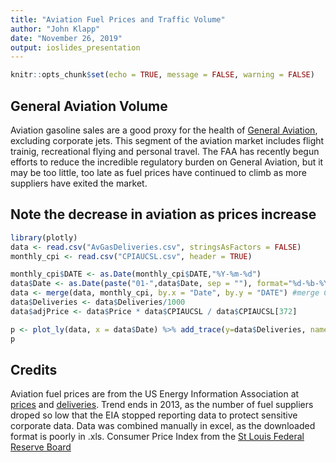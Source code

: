 ```yaml
---
title: "Aviation Fuel Prices and Traffic Volume"
author: "John Klapp"
date: "November 26, 2019"
output: ioslides_presentation
---
```


```r
knitr::opts_chunk$set(echo = TRUE, message = FALSE, warning = FALSE)
```

## General Aviation Volume

Aviation gasoline sales are a good proxy for the health of [General Aviation](https://en.wikipedia.org/wiki/General_aviation), excluding corporate jets. This segment of the aviation market includes flight trainig, recreational flying and personal travel. The FAA has recently begun efforts to reduce the incredible regulatory burden on General Aviation, but it may be too little, too late as fuel prices have continued to climb as more suppliers have exited the market. 

## Note the decrease in aviation as prices increase
```r
library(plotly)
data <- read.csv("AvGasDeliveries.csv", stringsAsFactors = FALSE)
monthly_cpi <- read.csv("CPIAUCSL.csv", header = TRUE)

monthly_cpi$DATE <- as.Date(monthly_cpi$DATE,"%Y-%m-%d")
data$Date <- as.Date(paste("01-",data$Date, sep = ""), format="%d-%b-%Y")
data <- merge(data, monthly_cpi, by.x = "Date", by.y = "DATE") #merge CPI
data$Deliveries <- data$Deliveries/1000
data$adjPrice <- data$Price * data$CPIAUCSL / data$CPIAUCSL[372]

p <- plot_ly(data, x = data$Date) %>% add_trace(y=data$Deliveries, name = "Deliveries 1000 x US Gal", mode="lines") %>% add_trace(y=data$adjPrice, name = "Price 2013 $/gal", mode="lines")
p

```

## Credits

Aviation fuel prices are from the US Energy Information Association at [prices](https://www.eia.gov/dnav/pet/hist/LeafHandler.ashx?n=PET&s=EMA_EPPV_PTG_NUS_DPG&f=M) and [deliveries](https://www.eia.gov/dnav/pet/hist/LeafHandler.ashx?n=pet&s=c400000001&f=m). Trend ends in 2013, as the number of fuel suppliers droped so low that the EIA stopped reporting data to protect sensitive corporate data. Data was combined manually in excel, as the downloaded format is poorly in .xls. Consumer Price Index from the [St Louis Federal Reserve Board](https://fred.stlouisfed.org/series/CPIAUCSL)
